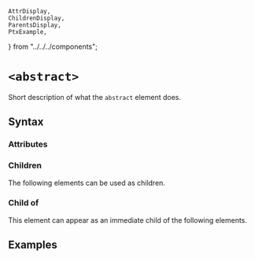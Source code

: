     AttrDisplay,
    ChildrenDisplay,
    ParentsDisplay,
    PtxExample,
} from "../../../components";

# `<abstract>`

Short description of what the `abstract` element does.

## Syntax

### Attributes

<AttrDisplay name="abstract" />

### Children

The following elements can be used as children.

<ChildrenDisplay name="abstract" />

### Child of

This element can appear as an immediate child of the following elements.

<ParentsDisplay name="abstract" />

## Examples

    
